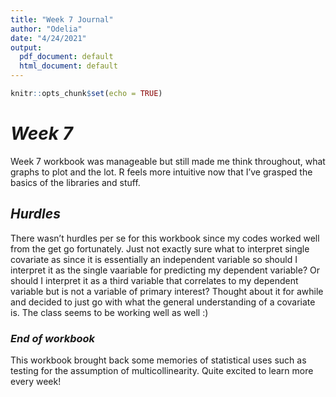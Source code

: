 ```yaml
---
title: "Week 7 Journal"
author: "Odelia"
date: "4/24/2021"
output:
  pdf_document: default
  html_document: default
---
```


```r
knitr::opts_chunk$set(echo = TRUE)
```

# _Week 7_

Week 7 workbook was manageable but still made me think throughout, what graphs to plot and the lot. R feels more intuitive now that I've grasped the basics of the libraries and stuff. 

## _Hurdles_

There wasn't hurdles per se for this workbook since my codes worked well from the get go fortunately. Just not exactly sure what to interpret single covariate as since it is essentially an independent variable so should I interpret it as the single vaariable for predicting my dependent variable? Or should I interpret it as a third variable that correlates to my dependent variable but is not a variable of primary interest? Thought about it for awhile and decided to just go with what the general understanding of a covariate is. The class seems to be working well as well :)

### _End of workbook_

This workbook brought back some memories of statistical uses such as testing for the assumption of multicollinearity. Quite excited to learn more every week!